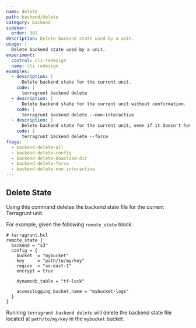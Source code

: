 ```yaml
---
name: delete
path: backend/delete
category: backend
sidebar:
  order: 302
description: Delete backend state used by a unit.
usage: |
  Delete backend state used by a unit.
experiment:
  control: cli-redesign
  name: cli redesign
examples:
  - description: |
      Delete backend state for the current unit.
    code: |
      terragrunt backend delete
  - description: |
      Delete backend state for the current unit without confirmation.
    code: |
      terragrunt backend delete --non-interactive
  - description: |
      Delete backend state for the current unit, even if it doesn't have versioning enabled.
    code: |
      terragrunt backend delete --force
flags:
  - backend-delete-all
  - backend-delete-config
  - backend-delete-download-dir
  - backend-delete-force
  - backend-delete-non-interactive
---
```


## Delete State

Using this command deletes the backend state file for the current Terragrunt unit.

For example, given the following `remote_state` block:

```hcl
# terragrunt.hcl
remote_state {
  backend = "s3"
  config = {
    bucket  = "mybucket"
    key     = "path/to/my/key"
    region  = "us-east-1"
    encrypt = true

    dynamodb_table = "tf-lock"

    accesslogging_bucket_name = "mybucket-logs"
  }
}
```

Running `terragrunt backend delete` will delete the backend state file located at `path/to/my/key` in the `mybucket` bucket.
